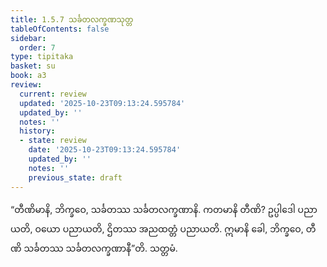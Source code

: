 ```yaml
---
title: 1.5.7 သင်္ခတလက္ခဏသုတ္တ
tableOfContents: false
sidebar:
  order: 7
type: tipitaka
basket: su
book: a3
review:
  current: review
  updated: '2025-10-23T09:13:24.595784'
  updated_by: ''
  notes: ''
  history:
  - state: review
    date: '2025-10-23T09:13:24.595784'
    updated_by: ''
    notes: ''
    previous_state: draft
---
```



<ReviewStatus review={frontmatter.review} showDetails={true} />

<HypothesisAnnotation frontmatter={frontmatter} />

<DynamicBreadcrumb />

<Division number="47" book="a3" e="ch" v="15" p="150">

<Paragraph number="288" book="a3">
“တီဏိမာနိ, ဘိက္ခဝေ, သင်္ခတဿ သင်္ခတလက္ခဏာနိ. ကတမာနိ တီဏိ? ဥပ္ပါဒေါ ပညာယတိ, ဝယော ပညာယတိ, ဌိတဿ အညထတ္တံ ပညာယတိ. ဣမာနိ ခေါ, ဘိက္ခဝေ, တီဏိ သင်္ခတဿ သင်္ခတလက္ခဏာနီ”တိ.

</Paragraph>
</Division>

<Paragraph number="289" type="center" book="a3">
သတ္တမံ.
</Paragraph>